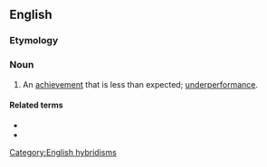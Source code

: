 ==English==

===Etymology===
{{prefix|en|under|achievement}}

===Noun===
{{en-noun|~}}

# An [[achievement]] that is less than expected; [[underperformance]].

====Related terms====
* {{l|en|underachieve}}
* {{l|en|underachiever}}

[[Category:English hybridisms]]